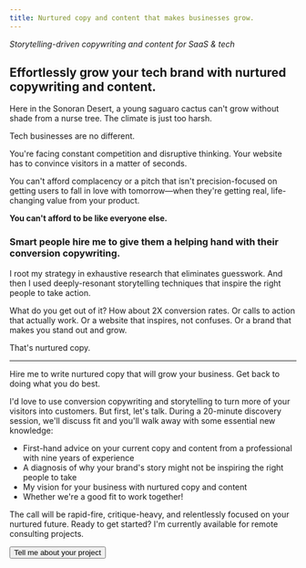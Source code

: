 ```yaml
---
title: Nurtured copy and content that makes businesses grow.
---
```


_Storytelling-driven copywriting and content for SaaS & tech_

<Clients clients="IBM,Johnson & Johnson,Autodesk,RedHat">
  <Client src="ibm.svg" name="IBM" width="60" height="24" />
  <Client src="johnson-johnson.svg" name="Johnson & Johnson" width="154" height="28" />
  <Client src="autodesk.svg" name="Autodesk" width="124" height="16" />
  <Client src="redhat.svg" name="RedHat" width="85" height="24" />
</Clients>

## Effortlessly grow your tech brand with nurtured copywriting and content.

Here in the Sonoran Desert, a young saguaro cactus can't grow without shade from a nurse tree. The climate is just too
harsh.

Tech businesses are no different.

You're facing constant competition and disruptive thinking. Your website has to convince visitors in a matter of
seconds.

You can't afford complacency or a pitch that isn't precision-focused on getting users to fall in love with tomorrow—when
they're getting real, life-changing value from your product.

**You can't afford to be like everyone else.**

### Smart people hire me to give them a helping hand with their conversion copywriting.

I root my strategy in exhaustive research that eliminates guesswork. And then I used deeply-resonant storytelling
techniques that inspire the right people to take action.

What do you get out of it? How about 2X conversion rates. Or calls to action that actually work. Or a website that
inspires, not confuses. Or a brand that makes you stand out and grow.

That's nurtured copy.

---

Hire me to write nurtured copy that will grow your business. Get back to doing what you do best.

I'd love to use conversion copywriting and storytelling to turn more of your visitors into customers. But first, let's talk. During a 20-minute discovery session, we'll discuss fit and you'll walk away with some essential new knowledge:

- First-hand advice on your current copy and content from a professional with nine years of experience
- A diagnosis of why your brand's story might not be inspiring the right people to take
- My vision for your business with nurtured copy and content
- Whether we're a good fit to work together!

The call will be rapid-fire, critique-heavy, and relentlessly focused on your nurtured future. Ready to get started? I'm currently available for remote consulting projects.

<Button>Tell me about your project</Button>
